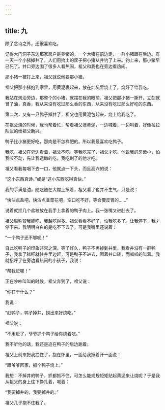 ```yaml
---
---
---
```

title: 九
---



除了念诗之外，还很喜欢吃。

记得大门洞子东边那家房户是养猪的，一个大猪在前边走，一群小猪跟在后边。有一天一个小猪掉井了，人们用抬土的筐子把小猪从井钓了上来。钓上来，那小猪早已死了。井口旁边围了很多人看热闹，祖父和我也在旁边看热闹。

那小猪一被打上来，祖父就说他要那小猪。

祖父把那小猪抱到家里，用黄泥裹起来，放在灶坑里烧上了，烧好了给我吃。

我站在炕沿旁边，那整个的小猪，就摆在我的眼前，祖父把那小猪一撕开，立刻就冒了油，真香，我从来没有吃过那么香的东西，从来没有吃过那么好吃的东西。

第二次，又有一只鸭子掉井了，祖父也用黄泥包起来，烧上给我吃了。

在祖父烧的时候，我也帮着忙，帮着祖父搅黄泥，一边喊着，一边叫着，好像拉拉队似的给祖父助兴。

鸭子比小猪更好吃，那肉是不怎样肥的。所以我最喜欢吃鸭子。

我吃，祖父在旁边看着，祖父不吃。等我吃完了，祖父才吃。他说我的牙齿小，怕我咬不动，先让我选嫩的吃，我吃剩了的他才吃。

祖父看我每咽下去一口，他就点一下头，而且高兴的说：

“这小东西真馋。”或是“这小东西吃得真快。”

我的手满是油，随吃随在大襟上擦着，祖父看了也并不生气，只是说：

“快沾点盐吧，快沾点韭菜花吧，空口吃不好，等会要反胃的……”

说着就捏几个盐粒放在我手上拿着的鸭子肉上。我一张嘴又进肚去了。

祖父越称赞我能吃，我越吃得多。祖父看看不好了，怕我吃多了。让我停下，我才停下来。我明明白白的是吃不下去了，可是我嘴里还说着：

“一个鸭子还不够呢！”

自此吃鸭子的印象非常之深，等了好久，鸭子不再掉到井里，我看井沿有一群鸭子，我拿了秫秆就往井里边赶，可是鸭子不进去，围着井口转，而呱呱的叫着。我就招呼了在旁边看热闹的小孩子，我说：

“帮我赶哪！”

正在吵吵叫叫的时候，祖父奔到了，祖父说：

“你在干什么？”

我说：

“赶鸭子，鸭子掉井，捞出来好烧吃。”

祖父说：

“不用赶了，爷爷抓个鸭子给你烧着吃。”

我不听他的话，我还是追在鸭子的后边跑着。

祖父上前来把我拦住了，抱在怀里，一面给我擦着汗一面说：

“跟爷爷回家，抓个鸭子烧上。”

我想：不掉井的鸭子，抓都抓不住，可怎么能规规矩矩贴起黄泥来让烧呢？于是我从祖父的身上往下挣扎着，喊着：

“我要掉井的，我要掉井的。”

祖父几乎抱不住我了。